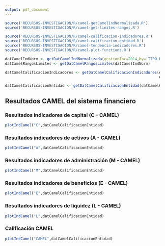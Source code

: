 ```yaml
---
output: pdf_document
---
```


```r
source('RECURSOS-INVESTIGACION/R/camel-getCamelIndNormalizada.R')
source('RECURSOS-INVESTIGACION/R/camel-get-limites-rangos.R')

source('RECURSOS-INVESTIGACION/R/camel-calificacion-indicadores.R')
source('RECURSOS-INVESTIGACION/R/camel-calificacion-entidad.R')
source('RECURSOS-INVESTIGACION/R/camel-tendencia-indicadores.R')
source('RECURSOS-INVESTIGACION/R/camel-plot-functions.R')

datCamelIndNorm <- getDatCamelIndNormalizada(gestionInc=2014,by='TIPO_DE_ENTIDAD')
datCamelRangosLimites <- getDatCamelRangosLimites(datCamelIndNorm)

datCamelCalificacionIndicadores <- getDatCamelCalificacionIndicadores(datCamelIndNorm,
                                                                      datCamelRangosLimites)

datCamelCalificacionEntidad <- getDatCamelCalificacionEntidad(datCamelCalificacionIndicadores)

```

## Resultados CAMEL del sistema financiero

### Resultados indicadores de capital (C - CAMEL)

```r
plotIndCamel("C",datCamelCalificacionEntidad)
```



\newpage
### Resultados indicadores de activos (A - CAMEL)

```r
plotIndCamel("A",datCamelCalificacionEntidad)
```


\newpage
### Resultados indicadores de administración (M - CAMEL)

```r
plotIndCamel("M",datCamelCalificacionEntidad)
```



\newpage
### Resultados indicadores de beneficios (E - CAMEL)

```r
plotIndCamel("E",datCamelCalificacionEntidad)
```



\newpage
### Resultados indicadores de liquidez (L - CAMEL)

```r
plotIndCamel("L",datCamelCalificacionEntidad)
```


\newpage
### Calificación CAMEL

```r
plotIndCamel("CAMEL",datCamelCalificacionEntidad)
```




